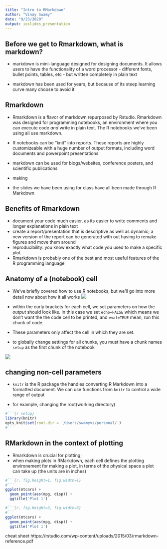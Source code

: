 ```yaml
---
title: "Intro to RMarkdown"
author: "Vinay Swamy"
date: "9/23/2020"
output: ioslides_presentation
---
```


## Before we get to Rmarkdown, what is markdown?

- markdown is mini-language designed for designing documents. It allows users to have the functionality of a word processor - different fonts, bullet points, tables, etc - but written completely in plain text 

- markdown has been used for years, but because of its steep learning curve many choose to avoid it 

## Rmarkdown

- Rmarkdown is a flavor of markdown repurposed by Rstudio. Rmarkdown was designed for programming notebooks, an environment where you can execute code *and* write in plain text. The R notebooks we've been using all use markdown.

- R notebooks can be "knit" into reports. These reports are highly customizeable with a huge number of output formats, including word documents and powerpoint presentations 
 - markdown can be used for blogs/websites, conference posters, and scientific publications  
 - making 

- the slides we have been using for class have all been made through R Markdown 

## Benefits of Rmarkdown

- document your code much easier, as its easier to write comments and longer explanations in plain text 
- create a report/presentation that is descriptive as well as dynamic; a new version of the report can be generated with out having to remake figures and move them around
- reproducibility: you know exactly what code you used to make a specific plot.
- Rmarkdown is probably one of the best and most useful features of the R programming language

## Anatomy of a (notebook) cell

- We've briefly covered how to use R notebooks, but we'll go into more detail now about how it all works 
![](src/cell.png)

- within the curly brackets for each cell, we set parameters on how the *output* should look like. In this case we set `echo=FALSE` which means we don't want the the code cell to be printed, and `eval=TRUE` mean, run this chunk of code. 
- These parameters only affect the cell in which they are set.

- to globally change settings for all chunks, you must have a chunk names `setup` as the first chunk of the notebook 

![](src/setup_cell.png)

## changing non-cell parameters 
- `knitr` is the R package the handles converting R Markdown into a formatted document. We can use functions from `knitr` to control a wide range of output 

- for example, changing the root(working directory)
```r
#```{r setup}
library(knitr)
opts_knit$set(root.dir = '/Users/swamyvs/personal/')
#```

```

## RMarkdown in the context of plotting

- Rmarkdown is crucial for plotting;
- when making plots in RMarkdown, each cell defines the plotting environement for making a plot, in terms of the physical space a plot can take up (the units are in inches)

```r
#```{r, fig.height=1, fig.width=1}
#```
ggplot(mtcars) +
  geom_point(aes(mpg, disp)) + 
  ggtitle('Plot 1')
```

```r
#```{r, fig.height=3, fig.width=3}
#```
ggplot(mtcars) + 
  geom_point(aes(mpg, disp)) + 
  ggtitle('Plot 1')
```



cheat sheet https://rstudio.com/wp-content/uploads/2015/03/rmarkdown-reference.pdf

```r
```



